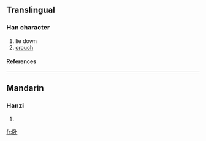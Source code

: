 {{see|臥}}

==Translingual==
===Han character===
{{Han char|rn=25|rad=卜|as=06|sn=8|four=|canj=尸中卜 (SLY)}}
# lie down
# [[crouch]]
====References====
{{Han ref|kx=0158.221|dkj=02808|dj=1450.080|hdz=42801.020|uh=5367|ud=21351}}
----
==Mandarin==
===Hanzi===
{{cmn-hanzi|tra=臥|pin=[[wò]] (wo4)|wg=wo<sup>4</sup>}}
# {{defn|Mandarin}}

[[fr:卧]]